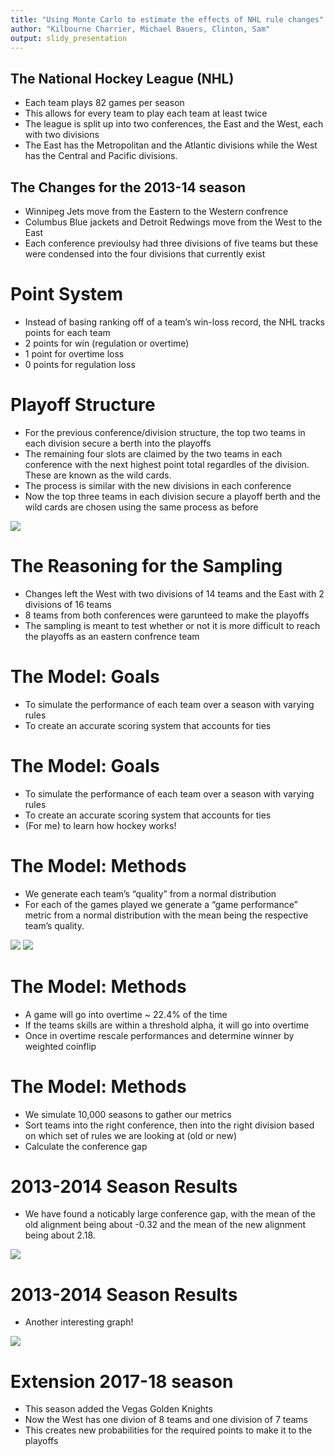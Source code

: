 ```yaml
---
title: "Using Monte Carlo to estimate the effects of NHL rule changes"
author: "Kilbourne Charrier, Michael Bauers, Clinton, Sam"
output: slidy_presentation 
---
```


## The National Hockey League (NHL)

- Each team plays 82 games per season
- This allows for every team to play each team at least twice
- The league is split up into two conferences, the East and the West, each with two divisions
- The East has the Metropolitan and the Atlantic divisions while the West has the Central and Pacific divisions.

## The Changes for the 2013-14 season

- Winnipeg Jets move from the Eastern to the Western confrence
- Columbus Blue jackets and Detroit Redwings move from the West to the East
- Each conference previoulsy had three divisions of five teams but these were condensed into the four divisions that currently exist

# Point System
- Instead of basing ranking off of a team's win-loss record, the NHL tracks points for each team
- 2 points for win (regulation or overtime)
- 1 point for overtime loss
- 0 points for regulation loss

# Playoff Structure
- For the previous conference/division structure, the top two teams in each division secure a berth into the playoffs
- The remaining four slots are claimed by the two teams in each conference with the next highest point total regardles of the division. These are known as the wild cards.
- The process is similar with the new divisions in each conference
- Now the top three teams in each division secure a playoff berth and the wild cards are chosen using the same process as before

![](Images/nhl-playoff-bracket.jpg)

# The Reasoning for the Sampling

- Changes left the West with two divisions of 14 teams and the East with 2 divisions of 16 teams
- 8 teams from both conferences were garunteed to make the playoffs
- The sampling is meant to test whether or not it is more difficult to reach the playoffs as an eastern confrence team

# The Model: Goals

- To simulate the performance of each team over a season with varying rules
- To create an accurate scoring system that accounts for ties

# The Model: Goals

- To simulate the performance of each team over a season with varying rules
- To create an accurate scoring system that accounts for ties
- (For me) to learn how hockey works!

# The Model: Methods

- We generate each team's "quality" from a normal distribution
- For each of the games played we generate a "game performance" metric from a normal distribution with the mean being the respective team's quality.

![](Images/teamQuality.png)
![](Images/teamPerformance.png)

# The Model: Methods

- A game will go into overtime ~ 22.4% of the time
- If the teams skills are within a threshold alpha, it will go into overtime
- Once in overtime rescale performances and determine winner by weighted coinflip

# The Model: Methods

- We simulate 10,000 seasons to gather our metrics
- Sort teams into the right conference, then into the right division based on which set of rules we are looking at (old or new)
- Calculate the conference gap

# 2013-2014 Season Results

- We have found a noticably large conference gap, with the mean of the old alignment being about -0.32 and the mean of the new alignment being about 2.18.

![](Images/GapVis.png)

# 2013-2014 Season Results

- Another interesting graph!

![](Images/SeedPlace.png)

# Extension 2017-18 season

- This season added the Vegas Golden Knights
- Now the West has one divion of 8 teams and one division of 7 teams
- This creates new probabilities for the required points to make it to the playoffs
